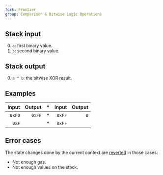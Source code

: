 ```yaml
---
fork: Frontier
group: Comparison & Bitwise Logic Operations
---
```


## Stack input

0. `a`: first binary value.
1. `b`: second binary value.

## Stack output

0. `a ^ b`: the bitwise XOR result.

## Examples

| Input | Output | * | Input | Output |
|------:|-------:|-|------:|-------:|
| `0xF0` | `0xFF` | * | `0xFF` | `0` |
| `0xF` | | * | `0xFF` | |

## Error cases

The state changes done by the current context are [reverted](#FD) in those cases:
- Not enough gas.
- Not enough values on the stack.
